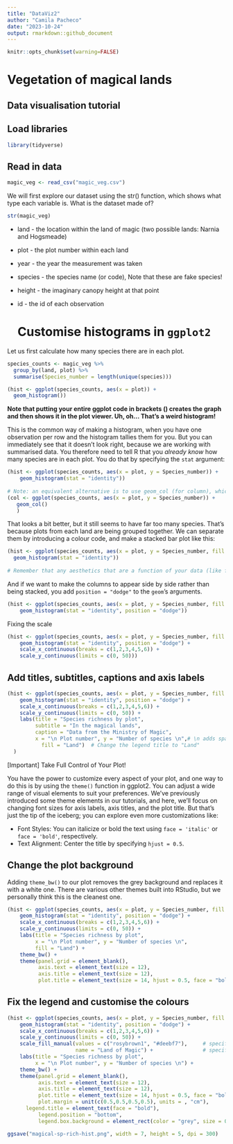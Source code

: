 ```yaml
---
title: "DataViz2"
author: "Camila Pacheco"
date: "2023-10-24"
output: rmarkdown::github_document
---
```


```r
knitr::opts_chunk$set(warning=FALSE)
```

# Vegetation of magical lands

## Data visualisation tutorial

## Load libraries

```r

library(tidyverse)
```

## Read in data

```r

magic_veg <- read_csv("magic_veg.csv")

```

We will first explore our dataset using the str() function, which shows what type each variable is. What is the dataset made of?

```r
str(magic_veg)
```

-   land - the location within the land of magic (two possible lands: Narnia and Hogsmeade)

-   plot - the plot number within each land

-   year - the year the measurement was taken

-   species - the species name (or code), Note that these are fake species!

-   height - the imaginary canopy height at that point

-   id - the id of each observation

    # Customise histograms in `ggplot2`

Let us first calculate how many species there are in each plot.

```r
species_counts <- magic_veg %>%
  group_by(land, plot) %>%
  summarise(Species_number = length(unique(species)))
```

```r
(hist <- ggplot(species_counts, aes(x = plot)) +
  geom_histogram())
```

**Note that putting your entire ggplot code in brackets () creates the graph and then shows it in the plot viewer. Uh, oh... That's a weird histogram!**

This is the common way of making a histogram, when you have one observation per row and the histogram tallies them for you. But you can immediately see that it doesn't look right, because we are working with summarised data. You therefore need to tell R that you *already know* how many species are in each plot. You do that by specifying the `stat` argument:

```r
(hist <- ggplot(species_counts, aes(x = plot, y = Species_number)) +
    geom_histogram(stat = "identity"))
    
# Note: an equivalent alternative is to use geom_col (for column), which takes a y value and displays it
(col <- ggplot(species_counts, aes(x = plot, y = Species_number)) +
   geom_col()
   )
```

That looks a bit better, but it still seems to have far too many species. That's because plots from each land are being grouped together. We can separate them by introducing a colour code, and make a stacked bar plot like this:

```r

(hist <- ggplot(species_counts, aes(x = plot, y = Species_number, fill = land)) +
  geom_histogram(stat = "identity"))
  
# Remember that any aesthetics that are a function of your data (like fill here) need to be INSIDE the aes() brackets.
```

And if we want to make the columns to appear side by side rather than being stacked, you add `position = "dodge"` to the `geom`'s arguments.

```r

(hist <- ggplot(species_counts, aes(x = plot, y = Species_number, fill = land)) +
    geom_histogram(stat = "identity", position = "dodge"))
```

Fixing the scale

```r

(hist <- ggplot(species_counts, aes(x = plot, y = Species_number, fill = land)) +
    geom_histogram(stat = "identity", position = "dodge") + 
    scale_x_continuous(breaks = c(1,2,3,4,5,6)) + 
    scale_y_continuous(limits = c(0, 50)))
```

## Add titles, subtitles, captions and axis labels

```r

(hist <- ggplot(species_counts, aes(x = plot, y = Species_number, fill = land)) +
    geom_histogram(stat = "identity", position = "dodge") +
    scale_x_continuous(breaks = c(1,2,3,4,5,6)) + 
    scale_y_continuous(limits = c(0, 50)) +
    labs(title = "Species richness by plot", 
         subtitle = "In the magical lands",
         caption = "Data from the Ministry of Magic", 
         x = "\n Plot number", y = "Number of species \n",# \n adds space before x and after y axis text
           fill = "Land")  # Change the legend title to "Land"
  )     
```

\[Important\] Take Full Control of Your Plot!

You have the power to customize every aspect of your plot, and one way to do this is by using the `theme()` function in ggplot2. You can adjust a wide range of visual elements to suit your preferences. We've previously introduced some theme elements in our tutorials, and here, we'll focus on changing font sizes for axis labels, axis titles, and the plot title. But that's just the tip of the iceberg; you can explore even more customizations like:

-   Font Styles: You can italicize or bold the text using `face = 'italic'` or `face = 'bold'`, respectively.
-   Text Alignment: Center the title by specifying `hjust = 0.5`.

## Change the plot background

Adding `theme_bw()` to our plot removes the grey background and replaces it with a white one. There are various other themes built into RStudio, but we personally think this is the cleanest one.

```r

(hist <- ggplot(species_counts, aes(x = plot, y = Species_number, fill = land)) +
    geom_histogram(stat = "identity", position = "dodge") + 
    scale_x_continuous(breaks = c(1,2,3,4,5,6)) + 
    scale_y_continuous(limits = c(0, 50)) +
    labs(title = "Species richness by plot", 
         x = "\n Plot number", y = "Number of species \n",
         fill = "Land") + 
    theme_bw() +
    theme(panel.grid = element_blank(), 
          axis.text = element_text(size = 12), 
          axis.title = element_text(size = 12), 
          plot.title = element_text(size = 14, hjust = 0.5, face = "bold")))
```

## Fix the legend and customise the colours

```r

(hist <- ggplot(species_counts, aes(x = plot, y = Species_number, fill = land)) +
    geom_histogram(stat = "identity", position = "dodge") + 
    scale_x_continuous(breaks = c(1,2,3,4,5,6)) + 
    scale_y_continuous(limits = c(0, 50)) +
    scale_fill_manual(values = c("rosybrown1", "#deebf7"),     # specifying the colours
                      name = "Land of Magic") +                # specifying title of legend
    labs(title = "Species richness by plot", 
         x = "\n Plot number", y = "Number of species \n") + 
    theme_bw() +
    theme(panel.grid = element_blank(), 
          axis.text = element_text(size = 12), 
          axis.title = element_text(size = 12), 
          plot.title = element_text(size = 14, hjust = 0.5, face = "bold"), 
          plot.margin = unit(c(0.5,0.5,0.5,0.5), units = , "cm"), 
	  legend.title = element_text(face = "bold"),
          legend.position = "bottom", 
          legend.box.background = element_rect(color = "grey", size = 0.3)))
```

```r
ggsave("magical-sp-rich-hist.png", width = 7, height = 5, dpi = 300)
```
